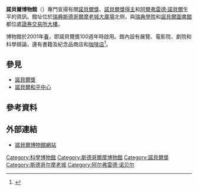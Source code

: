 {{Infobox Museum
 |name          = 諾貝爾博物館
 |image         = Nobelmuseet 2009.jpg
 |imagesize     = 200
 |caption       = 博物館正門（2009年攝）
 |map_type      = 
 |map_caption   = 
 |latitude      = 59.324639
 |longitude     = 18.071425
 |established   = 2001年
 |dissolved     = 
 |location      = [[瑞典|瑞典]][[斯德哥爾摩|斯德哥爾摩]]
 |type          = [[科學博物館|科學博物館]]
 |visitors      = 
 |director      = 
 |curator       = 
 |publictransit = [[斯德哥爾摩地鐵|地鐵]][[老城站_(斯德哥尔摩)|老城站]]
 |website       = http://www.nobelmuseet.se/
}}
'''諾貝爾博物館'''（{{lang|sv|Nobelmuseet}}）專門宣揚有關[[諾貝爾獎|諾貝爾獎]]、[[諾貝爾獎得主列表|諾貝爾獎得主]]和[[阿爾弗雷德·諾貝爾|阿爾弗雷德·諾貝爾]]生平的資訊。館址位於[[瑞典|瑞典]][[斯德哥爾摩|斯德哥爾摩]][[斯德哥爾摩老城|老城]][[大廣場_(斯德哥爾摩)|大廣場]]北侧，與[[瑞典學院|瑞典學院]]和[[諾貝爾圖書館|諾貝爾圖書館]]都位處[[斯德哥爾摩證券交易所大樓|證券交易所大樓]]。

博物館於2001年[[春|春]]，即諾貝爾獎100週年時啟用。館內設有展覽、電影院、劇院和科學辯論，還有書籍及紀念品商店和[[咖啡店|咖啡店]]<ref name="Nobelmuseum-info">{{cite web
 | url = http://www.nobelmuseum.se/zino.aspx?articleID=10787
 | title = Detta är Nobelmuseet
 | language = sv
 | date = 
 | accessdate = 2009-12-10
 | publisher = 諾貝爾博物館
 | archive-date = 2009-11-09
 | archive-url = https://web.archive.org/web/20091109021440/http://www.nobelmuseum.se/zino.aspx?articleID=10787
 | dead-url = no
 }}</ref>。

==參見==
*[[諾貝爾獎|諾貝爾獎]]
*[[諾貝爾和平中心|諾貝爾和平中心]]

==參考資料==
{{reflist}}

==外部連結==
*[http://www.nobelmuseum.se/en 諾貝爾博物館網站]{{Wayback|url=http://www.nobelmuseum.se/en |date=20140523080822 }}

{{斯德哥尔摩博物馆}}
{{Authority control}}
[[Category:科學博物館|Category:科學博物館]]
[[Category:斯德哥爾摩博物館|Category:斯德哥爾摩博物館]]
[[Category:諾貝爾獎|Category:諾貝爾獎]]
[[Category:斯德哥尔摩老城|Category:斯德哥尔摩老城]]
[[Category:阿尔弗雷德·诺贝尔|Category:阿尔弗雷德·诺贝尔]]